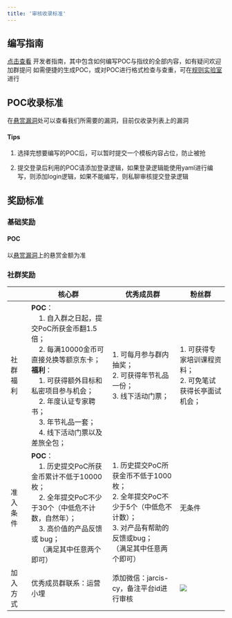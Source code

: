 ```yaml
---
title: '审核收录标准'
---
```


## 编写指南
[点击查看](https://docs.xray.cool/#/guide/use) 开发者指南，其中包含如何编写POC与指纹的全部内容，如有疑问欢迎加群提问
如需便捷的生成POC，或对POC进行格式检查与查重，可在[规则实验室](https://poc.xray.cool/)进行

## POC收录标准

在[悬赏漏洞](https://stack.chaitin.com/poc/list)处可以查看我们所需要的漏洞，目前仅收录列表上的漏洞

#### Tips
1. 选择完想要编写的POC后，可以暂时提交一个模板内容占位，防止被抢

2. 提交登录后利用的POC请添加登录逻辑，如果登录逻辑能使用yaml进行编写，则添加login逻辑，如果不能编写，则私聊审核提交登录逻辑

## 奖励标准
### 基础奖励
#### POC

以[悬赏漏洞](https://stack.chaitin.com/poc/list)上的悬赏金额为准

### 社群奖励
|      | 核心群                                                                                                                                                                                                                                                                                                                                                                                                                      | 优秀成员群                                                                                        | 粉丝群                                 |
|------|--------------------------------------------------------------------------------------------------------------------------------------------------------------------------------------------------------------------------------------------------------------------------------------------------------------------------------------------------------------------------------------------------------------------------|----------------------------------------------------------------------------------------------|-------------------------------------|
| 社群福利 | **POC**：<br />&nbsp;&nbsp;&nbsp;&nbsp;1. 自入群之日起，提交PoC所获金币翻1.5倍；<br />&nbsp;&nbsp;&nbsp;&nbsp;2. 每满10000金币可直接兑换等额京东卡；<br />**福利**：<br />&nbsp;&nbsp;&nbsp;&nbsp;1. 可获得额外目标和私密项目参与机会；<br />&nbsp;&nbsp;&nbsp;&nbsp;2. 年度认证专家聘书；<br />&nbsp;&nbsp;&nbsp;&nbsp;3. 年节礼品一套；<br />&nbsp;&nbsp;&nbsp;&nbsp;4. 线下活动门票以及差旅全包； | 1. 可每月参与群内抽奖；<br />2. 可获得年节礼品一份；<br />3. 线下活动门票；                                                 | 1. 可获得专家培训课程资料；<br />2. 可免笔试获得长亭面试机会； |
| 准入条件 | **POC**：<br />&nbsp;&nbsp;&nbsp;&nbsp;1. 历史提交PoC所获金币累计不低于10000枚；<br />&nbsp;&nbsp;&nbsp;&nbsp;2. 全年提交PoC不少于30个（中低危不计数，自然年）；<br />&nbsp;&nbsp;&nbsp;&nbsp;3. 高价值的产品反馈或 bug；<br />&nbsp;&nbsp;&nbsp;&nbsp;（满足其中任意两个即可）    | <br />1. 历史提交PoC所获金币不低于1000枚；<br />2. 全年提交PoC不少于5个（中低危不计数）；<br />3. 对产品有帮助的反馈或bug；<br />（满足其中任意两个即可） | 无条件                                 |
| 加入方式 | 优秀成员群联系：运营小埋                                                                                                                                                                                                                                                                                                                                                                                                             | 添加微信：jarcis-cy，备注平台id进行审核                                                                    | ![](/images/excitation/shequn.png)           |
